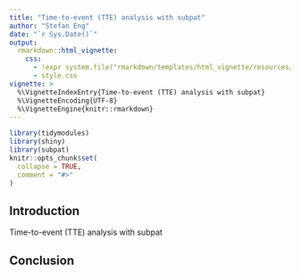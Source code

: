 ```yaml
---
title: "Time-to-event (TTE) analysis with subpat"
author: "Stefan Eng"
date: "`r Sys.Date()`"
output:
  rmarkdown::html_vignette:
    css:
      - !expr system.file("rmarkdown/templates/html_vignette/resources/vignette.css", package = "rmarkdown")
      - style.css
vignette: >
  %\VignetteIndexEntry{Time-to-event (TTE) analysis with subpat}
  %\VignetteEncoding{UTF-8}
  %\VignetteEngine{knitr::rmarkdown}
---
```


```r
library(tidymodules)
library(shiny)
library(subpat)
knitr::opts_chunk$set(
  collapse = TRUE,
  comment = "#>"
)
```

## Introduction
Time-to-event (TTE) analysis with subpat

## Conclusion